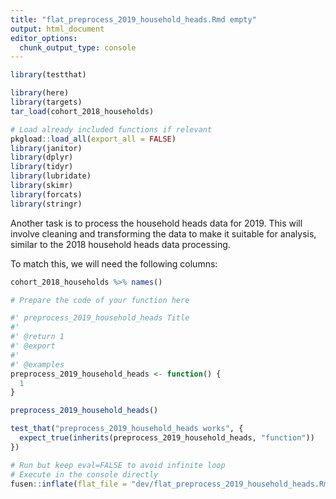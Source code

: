 ```yaml
---
title: "flat_preprocess_2019_household_heads.Rmd empty"
output: html_document
editor_options: 
  chunk_output_type: console
---
```


```r
library(testthat)
```

```r
library(here)
library(targets)
tar_load(cohort_2018_households)

# Load already included functions if relevant
pkgload::load_all(export_all = FALSE)
library(janitor)
library(dplyr)
library(tidyr)
library(lubridate)
library(skimr)
library(forcats)
library(stringr)
```

Another task is to process the household heads data for 2019. 
This will involve cleaning and transforming the data to make it suitable for analysis,
similar to the 2018 household heads data processing.

To match this, we will need the following columns:

```r
cohort_2018_households %>% names()
```

```r
# Prepare the code of your function here
```

```r
#' preprocess_2019_household_heads Title
#'
#' @return 1
#' @export
#'
#' @examples
preprocess_2019_household_heads <- function() {
  1
}
```

```r
preprocess_2019_household_heads()
```

```r
test_that("preprocess_2019_household_heads works", {
  expect_true(inherits(preprocess_2019_household_heads, "function"))
})
```


```r
# Run but keep eval=FALSE to avoid infinite loop
# Execute in the console directly
fusen::inflate(flat_file = "dev/flat_preprocess_2019_household_heads.Rmd", vignette_name = "Go further")
```

